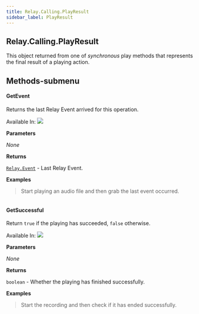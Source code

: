 ```yaml
---
title: Relay.Calling.PlayResult
sidebar_label: PlayResult
---
```


[relay-event]: /sdks/reference/realtime-sdk/v2/sdks/golang/event

## Relay.Calling.PlayResult

This object returned from one of _synchronous_ play methods that represents the final result of a playing action.

## Methods-submenu

<div class="method-definitions"></div>

#### GetEvent

Returns the last Relay Event arrived for this operation.

Available In: <img class="method-available-tag" src="https://img.shields.io/badge/-v1.0+-brightgreen.svg" />

**Parameters**

_None_

**Returns**

[`Relay.Event`][relay-event] - Last Relay Event.

**Examples**

> Start playing an audio file and then grab the last event occurred.

```go

```

#### GetSuccessful

Return `true` if the playing has succeeded, `false` otherwise.

Available In: <img class="method-available-tag" src="https://img.shields.io/badge/-v1.0+-brightgreen.svg" />

**Parameters**

_None_

**Returns**

`boolean` - Whether the playing has finished successfully.

**Examples**

> Start the recording and then check if it has ended successfully.

```go
```